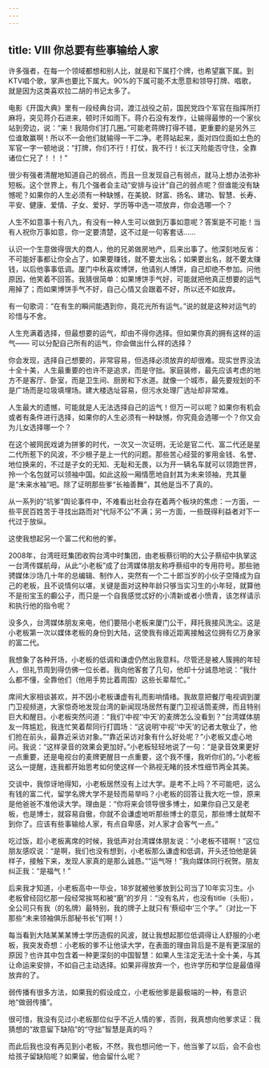 ```yaml
---
---
---
```

title: Ⅷ 你总要有些事输给人家
---

许多强者，在每一个领域都想和别人比，就是和下属打个牌，也希望赢下属。到KTV唱个歌，掌声也要比下属大。90%的下属可能不太愿意和领导打牌、唱歌，就是因为这类喜欢拉二胡的书记太多了。

电影《开国大典》里有一段经典台词，渡江战役之前，国民党四个军官在指挥所打麻将，突见蒋介石进来，顿时汗如雨下。蒋介石没有发作，让输得最惨的一个家伙站到旁边，说：“来！我陪你们打几圈。”可能老蒋牌打得不错，更重要的是另外三位谁敢赢啊！所以不一会他们就输得一干二净。老蒋站起来，面对四位面如土色的军官一字一顿地说：“打牌，你们不行！打仗，我不行！长江天险能否守住，全靠诸位仁兄了！！！”

很少有强者清醒地知道自己的弱点，而且一旦发现自己有弱点，就马上想办法弥补短板。这个世界上，有几个强者会主动“安排与设计”自己的弱点呢？但谁能没有缺憾呢？如果你的人生必须有一种缺憾，在美貌、财富、扬名、建功、智慧、长寿、平安、健康、爱情、子女、爱好、学历等中选一项放弃，你会选哪一个？

人生不如意事十有八九，有没有一种人生可以做到万事如意呢？答案是不可能！当有人祝你万事如意，你一定要清楚，这不过是一句客套话……

认识一个生意做得很大的商人，他的兄弟做房地产，后来出事了。他深刻地反省：不可能好事都让你全占了，如果要赚钱，就不要太出名；如果要出名，就不要太赚钱，以后他事事低调。厦门中秋喜欢博饼，他请别人博饼，自己却绝不参加。问他原因，他笑着不回答。我猜很简单：如果博饼手气好，可能就把他真正想要的运气用掉了；而如果博饼手气不好，自己心情又会跟着不好，所以还不如放弃。

有一句歌词：“在有生的瞬间能遇到你，竟花光所有运气。”说的就是这种对运气的珍惜与不舍。

人生充满着选择，但最想要的运气，却由不得你选择。但如果你真的拥有这样的运气—— 可以分配自己所有的运气，你会做出什么样的选择？

你会发现，选择自己想要的，非常容易，但选择必须放弃的却很难。现实世界没法十全十美，人生最重要的也许不是追求，而是守拙。家庭装修，最先应该考虑的地方不是客厅、卧室，而是卫生间、厨房和下水道。就像一个城市，最先要规划的不是广场而是垃圾填埋场。建大楼选址容易，但污水处理厂选址却非常难。

人生最大的遗憾，可能就是人无法选择自己的运气！但万一可以呢？如果你有机会或者有条件进行选择，如果你的人生必须有一种缺憾，你究竟会选哪一个？你又会为儿女选择哪一个？

在这个被网民戏谑为拼爹的时代，一次又一次证明，无论是官二代、富二代还是星二代所惹下的风波，不少根子是上一代的问题。那些苦心经营的爹用金钱、名誉、地位换来的，不过是子女的无知、无耻和无畏，以为开一辆名车就可以领跑世界，拎一个名包就可以领袖中国。如此这般一厢情愿地自封其为未来领袖，充其量是“未来水袖”吧。除了证明那些爹“长袖善舞”，其他是当不了真的。

从一系列的“坑爹”舆论事件中，不难看出社会存在着两个板块的焦虑：一方面，一些平民百姓苦于寻找出路而对“代际不公”不满；另一方面，一些既得利益者对下一代过于放纵。

这使我想起另一个富二代和他的爹。

2008年，台湾旺旺集团收购台湾中时集团，由老板蔡衍明的大公子蔡绍中执掌这一台湾传媒航母，从此“小老板”成了台湾媒体朋友称呼蔡绍中的专用符号。那些驰骋媒体沙场几十年的总编辑、制作人，突然有一个二十郎当岁的小伙子空降成为自己的老板，且不说情何以堪，关键是面对这种年龄只够当实习生的小年轻，就算他不是衔宝玉的癫公子，而只是一个自我感觉忒好的小清新或者小愤青，该怎样请示和执行他的指令呢？

没多久，台湾媒体朋友来电，他们要陪小老板来厦门公干，拜托我接风洗尘。这是小老板第一次以媒体老板的身份到大陆，这使我有缘近距离接触这位拥有亿万身家的富二代。

我想象了各种开场，小老板的低调和谦虚仍然出我意料。尽管还是被人簇拥的年轻人，但礼节周到得仿佛一位长者。我向他客套了几句，他却十分诚恳地说：“我什么都不懂，全靠他们（他用手势比着周围）这些长辈帮忙。”

席间大家相谈甚欢，并不因小老板谦虚有礼而影响情绪。我故意把餐厅电视调到厦门卫视频道，大家惊奇地发现台湾的新闻现场居然有厦门卫视话筒麦牌，而且特别巨大和醒目。小老板突然问道：“我们‘中视’‘中天’的麦牌怎么没看到？”台湾媒体朋友一阵尴尬，我连忙笑着帮同行打圆场：“这说明‘中视’‘中天’的记者太敬业了，他们抢在前头，最靠近采访对象。”“靠近采访对象有什么好处呢？”小老板又虚心地问。我说：“这样录音的效果会更加好。”小老板轻轻地说了一句：“是录音效果更好一点重要，还是电视台的麦牌更醒目一点重要，这个我不懂，我听你们的。”小老板这么一提醒，连我都开始思考如何使这样一个熟视无睹的技术性细节两全其美。

交谈中，我惊讶地得知，小老板居然没有上过大学。是考不上吗？不可能吧，这么有钱的富二代，留学名牌大学不是轻而易举吗？小老板的回答让我大吃一惊，原来是他爸爸不准他读大学。理由是：“你将来会领导很多博士，如果你自己又是老板，也是博士，就容易自傲，你就不会谦虚地听那些博士的意见，那些博士就帮不到你了。应该有些事输给人家，有点自卑感，对人家才会客气一点。”

吃过饭，趁小老板离席的时候，我低声对台湾媒体朋友说：“小老板不错啊！”这位朋友感叹说：“是啊，我们也没有想到，小老板那么谦虚和低调，开头还怕他是装样子，接触下来，发现人家真的是那么诚恳。”“运气呀！”我向媒体同行祝贺。朋友纠正我：“是福气！”

后来我才知道，小老板高中一毕业，18岁就被他爹放到公司当了10年实习生。小老板曾经回忆那一段经常挨骂和被“磨”的岁月：“没有名片，也没有title（头衔），全公司只有我（的名牌）最特别，我的牌子上就只有‘蔡绍中’三个字。”（对比一下那些“未来领袖俱乐部秘书长”们啊！）

每当看到大陆某某某博士学历造假的风波，就让我想起那位低调得让人舒服的小老板，我突发奇想：小老板的爹不让他读大学，在表面的理由背后是不是有更深层的原因？也许其中包含着一种更深刻的中国智慧：如果人生注定无法十全十美，与其让命运来安排，不如自己主动选择。如果非得放弃一个，也许学历和学位是最值得放弃的了。

弱传播有很多方法，如果我的假设成立，小老板他爹是最极端的一种，有意识地“做弱传播”。

很可惜，我没有见过小老板那位似乎不近人情的爹，否则，我真想向他爹求证：我猜想的“故意留下缺陷”的“守拙”智慧是真的吗？

而此后我也没有再见到小老板，不然，我也想问他一下，他当爹了以后，会不会也给孩子留缺陷呢？如果留，他会留什么呢？